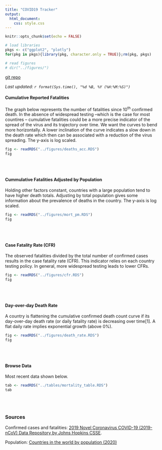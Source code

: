 ```yaml
---
title: "COVID19 Tracker"
output: 
  html_document:
    css: style.css
---
```


```r
knitr::opts_chunk$set(echo = FALSE)

# load libraries
pkgs <- c("ggplot2", "plotly")
for(pkg in pkgs){library(pkg, character.only = TRUE)};rm(pkg, pkgs)

# read figures
# dir("../figures/")
```

[git repo](https://github.com/jdemello/covid19_tracker)

_Last updated: `r format(Sys.time(), "%d %B, %Y (%H:%M:%S)")`_

#### Cumulative Reported Fatalities

The graph below represents the number of fatalities since 10<sup>th</sup> confirmed death. In the absence of widespread testing --which is the case for most countires -- cumulative fatalities could be a more precise indicator of the spread of the virus and its trajectory over time. We want the curves to bend more horizontally. A lower inclination of the curve indicates a slow down in the death rate which then can be associated with a reduction of the virus spreading. The y-axis is log scaled.

```r
fig <- readRDS("../figures/deaths_acc.RDS")
fig
```

<br>
<br>

#### Cummulative Fatalities Adjusted by Population

Holding other factors constant, countries with a large population tend to have higher death totals. Adjusting by total population gives some information about the prevalence of deaths in the country. The y-axis is log scaled.

```r
fig <- readRDS("../figures/mort_pm.RDS")
fig
```

<br>
<br>

#### Case Fatality Rate (CFR)

The observed fatalities divided by the total number of confirmed cases results in the case fatality rate (CFR). This indicator relies on each country testing policy. In general, more widespread testing leads to lower CFRs. 

```r
fig <- readRDS("../figures/cfr.RDS")
fig
```

<br>
<br>

#### Day-over-day Death Rate

A country is flattening the cumulative confirmed death count curve if its day-over-day death rate (or daily fatality rate) is decreasing over time[1]. A flat daily rate implies exponential growth (above 0%).

```r
fig <- readRDS("../figures/death_rate.RDS")
fig
```

<br>
<br>

#### Browse Data

Most recent data shown below.

```r
tab <- readRDS("../tables/mortality_table.RDS")
tab
```

<br>
<br>

### Sources

Confirmed cases and fatalities: [2019 Novel Coronavirus COVID-19 (2019-nCoV) Data Repository by Johns Hopkins CSSE](https://github.com/CSSEGISandData/COVID-19).

Population: [Countries in the world by population (2020)](https://www.worldometers.info/world-population/population-by-country/)

[^1]: Daily fatality rate is defined as: $\delta_t = \frac{\Delta\text{death}_{t,t-1}}{\text{death}_{t-1}}$, where $\text{death}_t$ is the cumulative deaths up to time $t$ --the same applies to $t-1$. 